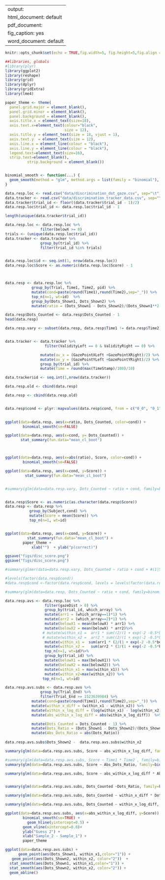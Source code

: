 

---
output:
  html_document: default
  pdf_document:
    fig_caption: yes
  word_document: default
---

```r
knitr::opts_chunk$set(echo = TRUE,fig.width=5, fig.height=5,fig.align = "center",cache=TRUE)
```



```r
##libraries, globals
#library(plyr)
library(ggplot2)
library(reshape)
library(grid)
library(dplyr)
library(gridExtra)
library(lme4)

paper_theme <- theme(
  panel.grid.major = element_blank(), 
  panel.grid.minor = element_blank(), 
  panel.background = element_blank(),
  axis.title.x = element_text(size=18),
  axis.text.x=element_text(colour="black", 
                           size = 12), 
  axis.title.y = element_text(size = 18, vjust = 1),
  axis.text.y  = element_text(size = 12),
  axis.line.x = element_line(colour = "black"), 
  axis.line.y = element_line(colour = "black"),
  legend.text=element_text(size=16),
  strip.text=element_blank(),
          strip.background = element_blank())


binomial_smooth <- function(...) {
  geom_smooth(method = "glm", method.args = list(family = "binomial"), ...)
}
```

```r

data.resp.loc <- read.csv("data/discrimination_dot_gaze.csv", sep="\t")
data.tracker <- read.csv("data/discrimination_tracker_data.csv", sep="\t")
data.tracker$trial_id <- floor((data.tracker$trial_id - 1)/2)
data.resp.loc$trial_id <- data.resp.loc$trial_id - 1

length(unique(data.tracker$trial_id))

data.resp.loc <- data.resp.loc %>%
                filter(belowX >= 0)
trials <- (unique(data.resp.loc$trial_id))
data.tracker <- data.tracker %>%
                group_by(trial_id) %>%
                filter(trial_id %in% trials)


data.resp.loc$id <- seq.int(1, nrow(data.resp.loc))
data.resp.loc$Score <- as.numeric(data.resp.loc$Score) - 1



data.resp <- data.resp.loc %>%
            group_by(Trial, Time1, Time2, pid) %>%
            mutate(cond=paste(round(Time1),round(Time2),sep="_")) %>%
            top_n(n=1, wt=id)  %>%
            group_by(Dots_Shown1, Dots_Shown2) %>%
            mutate(ratio = (Dots_Shown1 - Dots_Shown2)/(Dots_Shown1**2 + Dots_Shown2**2) ** 0.5)  

data.resp$Dots_Counted <- data.resp$Dots_Counted - 1
head(data.resp)

data.resp.vary <- subset(data.resp, data.resp$Time1 != data.resp$Time2)


data.tracker <- data.tracker %>%
                  filter(ValidityLeft == 0 & ValidityRight == 0) %>%

                mutate(av_x = (GazePointXLeft +GazePointXRight)/2) %>%
                mutate(av_y = (GazePointYLeft +GazePointYRight)/2) %>%
                group_by(trial_id) %>%
                mutate(Time = round(max(TimeStamp)/100)/10)

data.tracker$id <- seq.int(1,nrow(data.tracker))

data.resp.old <- cbind(data.resp)
```





```r
data.resp <- cbind(data.resp.old)


data.resp$cond <- plyr::mapvalues(data.resp$cond, from = c("0_0", "0_1", "1_0", "1_1"), to = c("Short_Short", "Short_Long", "Long_Short", "Long_Long"))
 

ggplot(data=data.resp, aes(x=ratio, Dots_Counted, color=cond)) +
        binomial_smooth(se=FALSE)

ggplot(data=data.resp, aes(x=cond, y= Dots_Counted)) +
       stat_summary(fun.data="mean_cl_boot")



ggplot(data=data.resp, aes(x=abs(ratio), Score, color=cond)) +
        binomial_smooth(se=FALSE)

ggplot(data=data.resp, aes(x=cond, y=Score)) +
         stat_summary(fun.data="mean_cl_boot")


#summary(glm(data=data.resp.vary, Dots_Counted ~ ratio + cond, family=binomial(link="probit")))


data.resp$Score <- as.numeric(as.character(data.resp$Score))
data.resp <- data.resp %>%
           group_by(Subject,cond) %>%
           mutate(Score = mean(Score)) %>%
           top_n(n=1, wt=id) 


ggplot(data=data.resp, aes(x=cond, y=Score)) +
          stat_summary(fun.data="mean_cl_boot") +
        paper_theme +
            xlab("")  + ylab("p(correct)")

ggsave("figs/disc_score.png")
ggsave("figs/disc_score.png")

#summary(glmer(data=data.resp.vary, Dots_Counted ~ ratio + cond + #(1|Subject), family=binomial(link="probit")))

#levels(factor(data.resp$cond))
#data.resp$cond <-factor(data.resp$cond, levels = levels(factor(data.resp$cond))[c(2,1,3)])

#summary(glm(data=data.resp, Dots_Counted ~ ratio + cond, family=binomial(link="probit")))
```


```r


data.resp.avs <- data.resp.loc %>%
                  filter(gazeDist > 0) %>%
                  group_by(trial_id, which_array) %>%
                  mutate(arr1 = (which_array==1)*1) %>%
                  mutate(arr2 = (which_array==2)*1) %>%
                  mutate(belowX1 = mean(belowX) * arr1) %>%
                  mutate(belowX2 = mean(belowX) * arr2)%>%
                 # mutate(within_x1 =  arr1 * sum((2/(1 + exp(-2 -0.5*belowX)) - 1))) %>%
                 # mutate(within_x2 =  arr2 * sum((2/(1 + exp(-2 -0.5*belowX)) - 1))) %>%
                  mutate(within_x1 =  sum(arr1 * (2/(1 + exp(-2 -0.5*belowX))))) %>%
                  mutate(within_x2 =   sum(arr2 * (2/(1 + exp(-2 -0.5*belowX))))) %>%
                  top_n(n=1, wt=id)%>%
                  group_by(trial_id) %>%
                  mutate(belowX1 = max(belowX1)) %>%
                  mutate(belowX2 = max(belowX2)) %>%
                  mutate(within_x1 = max(within_x1)) %>%
                  mutate(within_x2=max(within_x2)) %>%
                 top_n(n=1, wt=id)


```

```r

data.resp.avs.subs <- data.resp.avs %>%
                group_by(Trial_End) %>%
                filter(Trial_End >= 1523639984) %>%
            mutate(cond=paste(round(Time1),round(Time2),sep="_")) %>%
            mutate(within_x_diff = (within_x1 - within_x2)) %>%
            mutate(within_x_log_diff = (log(within_x1) - log(within_x2)))  %>%
            mutate(abs_within_x_log_diff = abs(within_x_log_diff))  %>%

            mutate(Dots_Counted = Dots_Counted - 1) %>%
            mutate(Dots_Ratio = (Dots_Shown1 - Dots_Shown2)/(Dots_Shown1**2 + Dots_Shown2**2)**0.5) %>%
            mutate(Abs_Dots_Ratio = abs(Dots_Ratio))
  
data.resp.avs.subs$Dots_Shown2 -  data.resp.avs.subs$within_x2

summary(glm(data=data.resp.avs.subs, Score ~ abs_within_x_log_diff, family=binomial(link="logit")))

#summary(glm(data=data.resp.avs.subs, Score ~ Time1 * Time2 , family=binomial(link="logit")))
summary(glm(data=data.resp.avs.subs, Score ~ Abs_Dots_Ratio, family=binomial(link="probit")))

summary(glm(data=data.resp.avs.subs, Score ~ abs_within_x_log_diff * Abs_Dots_Ratio, family=binomial(link="probit")))


summary(glm(data=data.resp.avs.subs, Dots_Counted ~Dots_Ratio, family=binomial(link="logit")))

summary(glm(data=data.resp.avs.subs, Dots_Counted ~ within_x_diff * Dots_Ratio, family=binomial(link="logit")))

summary(glm(data=data.resp.avs.subs, Dots_Counted ~ within_x_log_diff, family=binomial(link="logit")))

ggplot(data=data.resp.avs.subs, aes(x=abs_within_x_log_diff, y=Score)) +
        binomial_smooth(se=TRUE) +
          geom_hline(yintercept=0.5) +
        geom_vline(xintercept=0.0)+
        ylab("Guess 2") +
        xlab("Sample_2 - Sample_1") +
        paper_theme

```




```r

ggplot(data=data.resp.avs.subs) + 
      geom_point(aes(Dots_Shown1, within_x1,color="1")) + 
   geom_point(aes(Dots_Shown2, within_x2, color="2"))  +
  stat_smooth(aes(Dots_Shown1, within_x1,color="1")) +
  stat_smooth(aes(Dots_Shown2, within_x2, color="2")) +
  geom_abline()
      
  
  



```
